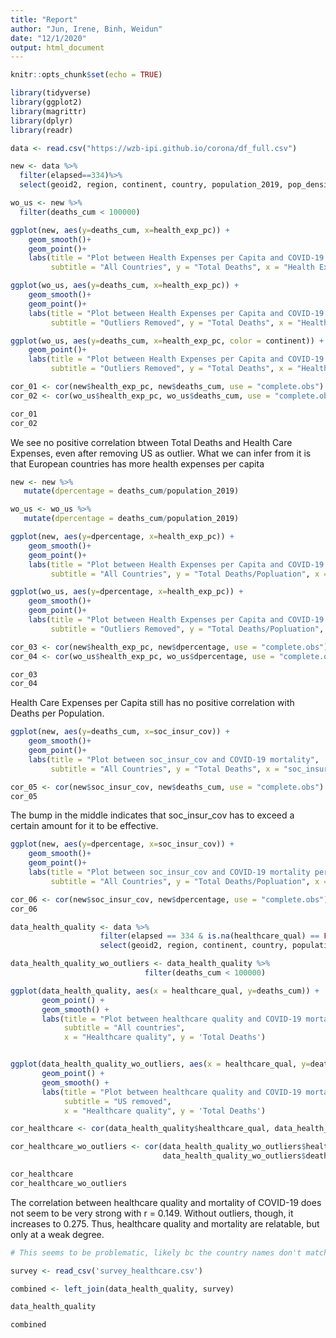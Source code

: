 ```yaml
---
title: "Report"
author: "Jun, Irene, Binh, Weidun"
date: "12/1/2020"
output: html_document
---
```


```r
knitr::opts_chunk$set(echo = TRUE)
```

```r
library(tidyverse)
library(ggplot2)
library(magrittr)
library(dplyr)
library(readr)
```

```r
data <- read.csv("https://wzb-ipi.github.io/corona/df_full.csv")
```

```r
new <- data %>%
  filter(elapsed==334)%>%
  select(geoid2, region, continent, country, population_2019, pop_density, deaths_cum, health_exp_pc, soc_insur_cov)

wo_us <- new %>%
  filter(deaths_cum < 100000)
```

```r
ggplot(new, aes(y=deaths_cum, x=health_exp_pc)) +
    geom_smooth()+
    geom_point()+
    labs(title = "Plot between Health Expenses per Capita and COVID-19 mortality",
         subtitle = "All Countries", y = "Total Deaths", x = "Health Expensees/Capita")

ggplot(wo_us, aes(y=deaths_cum, x=health_exp_pc)) +
    geom_smooth()+
    geom_point()+
    labs(title = "Plot between Health Expenses per Capita and COVID-19 mortality",
         subtitle = "Outliers Removed", y = "Total Deaths", x = "Health Expensees/Capita")

ggplot(wo_us, aes(y=deaths_cum, x=health_exp_pc, color = continent)) +
    geom_point()+
    labs(title = "Plot between Health Expenses per Capita and COVID-19 mortality",
         subtitle = "Outliers Removed", y = "Total Deaths", x = "Health Expensees/Capita")

```

```r
cor_01 <- cor(new$health_exp_pc, new$deaths_cum, use = "complete.obs")
cor_02 <- cor(wo_us$health_exp_pc, wo_us$deaths_cum, use = "complete.obs")

cor_01
cor_02

```


We see no positive correlation btween Total Deaths and Health Care Expenses, even after removing US as outlier. What we can infer from it is that European countries has more health expenses per capita

```r
new <- new %>%
   mutate(dpercentage = deaths_cum/population_2019)

wo_us <- wo_us %>%
   mutate(dpercentage = deaths_cum/population_2019)
```

```r
ggplot(new, aes(y=dpercentage, x=health_exp_pc)) +
    geom_smooth()+
    geom_point()+
    labs(title = "Plot between Health Expenses per Capita and COVID-19 mortality per Capita",
         subtitle = "All Countries", y = "Total Deaths/Popluation", x = "Health Expensees/Capita")

ggplot(wo_us, aes(y=dpercentage, x=health_exp_pc)) +
    geom_smooth()+
    geom_point()+
    labs(title = "Plot between Health Expenses per Capita and COVID-19 mortality per Capita",
         subtitle = "Outliers Removed", y = "Total Deaths/Popluation", x = "Health Expensees/Capita")
```

```r
cor_03 <- cor(new$health_exp_pc, new$dpercentage, use = "complete.obs")
cor_04 <- cor(wo_us$health_exp_pc, wo_us$dpercentage, use = "complete.obs")

cor_03
cor_04
```

Health Care Expenses per Capita still has no positive correlation with Deaths per Population.

```r
ggplot(new, aes(y=deaths_cum, x=soc_insur_cov)) +
    geom_smooth()+
    geom_point()+
    labs(title = "Plot between soc_insur_cov and COVID-19 mortality",
         subtitle = "All Countries", y = "Total Deaths", x = "soc_insur_cov")
```

```r
cor_05 <- cor(new$soc_insur_cov, new$deaths_cum, use = "complete.obs")
cor_05
```

The bump in the middle indicates that soc_insur_cov has to exceed a certain amount for it to be effective.

```r
ggplot(new, aes(y=dpercentage, x=soc_insur_cov)) +
    geom_smooth()+
    geom_point()+
    labs(title = "Plot between soc_insur_cov and COVID-19 mortality per Capita",
         subtitle = "All Countries", y = "Total Deaths/Popluation", x = "soc_insur_cov")
```

```r
cor_06 <- cor(new$soc_insur_cov, new$dpercentage, use = "complete.obs")
cor_06
```

```r
data_health_quality <- data %>%
                    filter(elapsed == 334 & is.na(healthcare_qual) == FALSE) %>%
                    select(geoid2, region, continent, country, population_2019, pop_density, deaths_cum, healthcare_qual, health_equality)

data_health_quality_wo_outliers <- data_health_quality %>%
                              filter(deaths_cum < 100000)
```

```r

ggplot(data_health_quality, aes(x = healthcare_qual, y=deaths_cum)) +
       geom_point() +
       geom_smooth() +
       labs(title = "Plot between healthcare quality and COVID-19 mortality",
            subtitle = "All countries",
            x = "Healthcare quality", y = 'Total Deaths')


ggplot(data_health_quality_wo_outliers, aes(x = healthcare_qual, y=deaths_cum)) +
       geom_point() +
       geom_smooth() +
       labs(title = "Plot between healthcare quality and COVID-19 mortality",
            subtitle = "US removed",
            x = "Healthcare quality", y = 'Total Deaths')

```
```r
cor_healthcare <- cor(data_health_quality$healthcare_qual, data_health_quality$deaths_cum)

cor_healthcare_wo_outliers <- cor(data_health_quality_wo_outliers$healthcare_qual, 
                                  data_health_quality_wo_outliers$deaths_cum)

cor_healthcare
cor_healthcare_wo_outliers


```

The correlation between healthcare quality and mortality of COVID-19 does not seem to be very strong with r = 0.149.
Without outliers, though, it increases to 0.275.
Thus, healthcare quality and mortality are relatable, but only at a weak degree.

```r
# This seems to be problematic, likely bc the country names don't match.

survey <- read_csv('survey_healthcare.csv')

combined <- left_join(data_health_quality, survey)

data_health_quality

combined

```